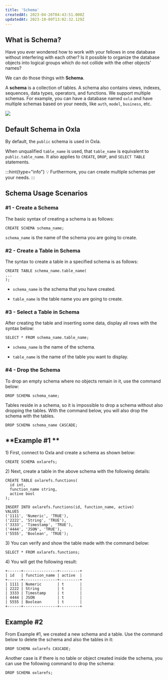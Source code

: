 ```yaml
---
title: 'Schema'
createdAt: 2023-04-26T04:43:51.000Z
updatedAt: 2023-10-09T13:02:32.129Z
---
```


## **What is Schema?**

Have you ever wondered how to work with your fellows in one database without interfering with each other? Is it possible to organize the database objects into logical groups which do not collide with the other objects' names?

We can do those things with **Schema**.&#x20;

A **schema** is a collection of tables. A schema also contains views, indexes, sequences, data types, operators, and functions. We support multiple schemas. For example, you can have a database named `oxla` and have multiple schemas based on your needs, like `auth`, `model`, `business`, etc.

![](https://archbee-image-uploads.s3.amazonaws.com/S_lGBDD7H53z1OcF8Kc79/dwZKCnYfbiCnec6P1XYsK_schema.png)

## **Default Schema in Oxla**

By default, the `public` schema is used in Oxla.&#x20;

When unqualified `table_name` is used, that `table_name` is equivalent to `public.table_name`. It also applies to `CREATE`, `DROP`, and `SELECT TABLE` statements.

:::hint{type="info"}
💡 Furthermore, you can create multiple schemas per your needs.&#x20;
:::

## **Schema Usage Scenarios**

### **#1 - Create a Schema**

The basic syntax of creating a schema is as follows:

```pgsql
CREATE SCHEMA schema_name;
```

`schema_name` is the name of the schema you are going to create.

### **#2 - Create a Table in Schema**

The syntax to create a table in a specified schema is as follows:

```pgsql
CREATE TABLE schema_name.table_name(
...
);
```

*   `schema_name` is the schema that you have created.

*   `table_name` is the table name you are going to create.

### **#3 - Select a Table in Schema**

After creating the table and inserting some data, display all rows with the syntax below:&#x20;

```pgsql
SELECT * FROM schema_name.table_name;
```

*   `schema_name` is the name of the schema.

*   `table_name` is the name of the table you want to display.

### **#4 - Drop the Schema**

To drop an empty schema where no objects remain in it, use the command below:

```pgsql
DROP SCHEMA schema_name;
```

Tables reside in a schema, so it is impossible to drop a schema without also dropping the tables. With the command below, you will also drop the schema with the tables.

```pgsql
DROP SCHEMA schema_name CASCADE;
```

## **Example #1 **

1\) First, connect to Oxla and create a schema as shown below:

```pgsql
CREATE SCHEMA oxlarefs;
```

2\) Next, create a table in the above schema with the following details:

```pgsql
CREATE TABLE oxlarefs.functions(
  id int,
  function_name string,
  active bool
);

INSERT INTO oxlarefs.functions(id, function_name, active)
VALUES 
('1111', 'Numeric', 'TRUE'),
('2222', 'String', 'TRUE'),
('3333', 'Timestamp', 'TRUE'),
('4444', 'JSON', 'TRUE'),
('5555', 'Boolean', 'TRUE');
```

3\) You can verify and show the table made with the command below:

```pgsql
SELECT * FROM oxlarefs.functions;
```

4\) You will get the following result:

```pgsql
+------+---------------+---------+
| id   | function_name | active  |
+------+---------------+---------+
| 1111 | Numeric       | t       |
| 2222 | String        | t       |
| 3333 | Timestamp     | t       |
| 4444 | JSON          | t       |
| 5555 | Boolean       | t       |
+------+---------------+---------+
```

## **Example #2**

From Example #1, we created a new schema and a table. Use the command below to delete the schema and also the tables in it:

```pgsql
DROP SCHEMA oxlarefs CASCADE;
```

Another case is if there is no table or object created inside the schema, you can use the following command to drop the schema:

```pgsql
DROP SCHEMA oxlarefs;
```


